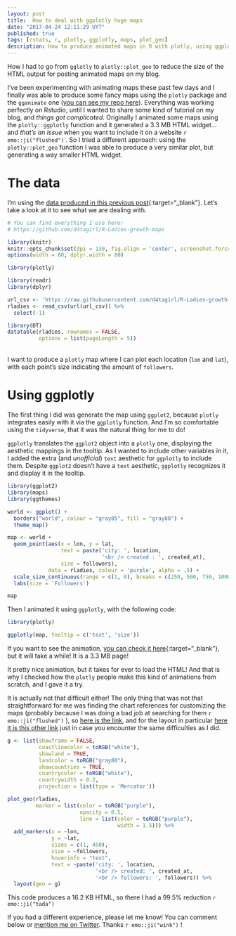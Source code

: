 ```yaml
---
layout: post
title:  How to deal with ggplotly huge maps
date: "2017-04-24 12:11:29 UYT"
published: true
tags: [rstats, r, plotly, ggplotly, maps, plot_geo]
description: How to produce animated maps in R with plotly, using ggplotly and plot_geo. While ggplotly is easier to use, it produces huge maps (using HTML widgets). Using plot_geo instead is incredibly more efficient.
---
```

How I had  to go from `gglotly` to `plotly::plot_geo` to reduce the size of the HTML output for posting animated maps on my blog.

<!--more-->
I've been experimenting with animating maps these past few days and I finally was able to produce some fancy maps using the `plotly` package and the `gganimate` one ([you can see my repo here](https://github.com/d4tagirl/R-Ladies-growth-maps)). Everything was working perfectly on Rstudio, until I wanted to share some kind of tutorial on my blog, and _things got complicated_. Originally I animated some maps using the `plotly::ggplotly` function and it generated a 3.3 MB HTML widget... and *that's an issue* when you want to include it on a website `r emo::ji("flushed")` . So I tried a different approach: using the `plotly::plot_geo` function I was able to produce a very similar plot, but generating a way smaller HTML widget.

# The data

I'm using the [data produced in this previous post]({% post_url 2017-04-20-how-to-fetch-twitter-users-with-r %}){:target="_blank"}. Let's take a look at it to see what we are dealing with.

```r
# You can find everything I use here:
# https://github.com/d4tagirl/R-Ladies-growth-maps

library(knitr)
knitr::opts_chunk$set(dpi = 130, fig.align = 'center', screenshot.force = FALSE, fig.height = 4, fig.cap = "")
options(width = 80, dplyr.width = 80)

library(plotly)
```

```r
library(readr)
library(dplyr)

url_csv <- 'https://raw.githubusercontent.com/d4tagirl/R-Ladies-growth-maps/master/rladies.csv'
rladies <- read_csv(url(url_csv)) %>% 
  select(-1)

library(DT)
datatable(rladies, rownames = FALSE,
          options = list(pageLength = 5))
```

<br />
I want to produce a `plotly` map where I can plot each location (`lon` and `lat`), with each point's size indicating the amount of `followers`. 

# Using ggplotly

The first thing I did was generate the map using `ggplot2`, because `plotly` integrates easily with it via the `ggplotly` function. And I'm so comfortable using the `tidyverse`, that it was the natural thing for me to do! 

`ggplotly` translates the `ggplot2` object into a `plotly` one, displaying the aesthetic mappings in the tooltip. As I wanted to include other variables in it, I added the extra (and _unofficial_) `text` aesthetic for `ggplotly` to include them. Despite `ggplot2` doesn't have a `text` aesthetic, `ggplotly` recognizes it and display it in the tooltip.

```r
library(ggplot2)
library(maps)
library(ggthemes)

world <- ggplot() +
  borders("world", colour = "gray85", fill = "gray80") +
  theme_map()

map <- world +
  geom_point(aes(x = lon, y = lat,
                 text = paste('city: ', location,
                              '<br /> created : ', created_at),
                 size = followers),
             data = rladies, colour = 'purple', alpha = .5) +
  scale_size_continuous(range = c(1, 8), breaks = c(250, 500, 750, 1000)) +
  labs(size = 'Followers')
```

```r
map
```

Then I animated it using `ggplotly`, with the following code:

```r
library(plotly)

ggplotly(map, tooltip = c('text', 'size'))
```

If you want to see the animation, [you can check it here]({% post_url 2017-04-24-huge-ggplotly-map %}){:target="_blank"}, but it will take a while! It is a 3.3 MB page!

It pretty nice animation, but it takes for ever to load the HTML! And that is why I checked how the `plotly` people make this kind of animations from scratch, and I gave it a try.

It is actually not that difficult either! The only thing that was not that straightforward for me was finding the chart references for customizing the maps (probably because I was doing a bad job at searching for them `r emo::ji("flushed")` ), so [here is the link](https://plot.ly/r/reference/), and for the layout in particular [here it is this other link](https://plot.ly/r/reference/#layout-geo/) just in case you encounter the same difficulties as I did.

```r
g <- list(showframe = FALSE,
          coastlinecolor = toRGB("white"),
          showland = TRUE,
          landcolor = toRGB("gray80"),
          showcountries = TRUE,
          countrycolor = toRGB("white"),
          countrywidth = 0.2,
          projection = list(type = 'Mercator'))

plot_geo(rladies,
         marker = list(color = toRGB("purple"),
                       opacity = 0.5,
                       line = list(color = toRGB("purple"),
                                   width = 1.5))) %>%
  add_markers(x = ~lon,
              y = ~lat,
              sizes = c(1, 450),
              size = ~followers,
              hoverinfo = "text",
              text = ~paste('city: ', location,
                            '<br /> created: ', created_at,
                            '<br /> followers: ', followers)) %>%
  layout(geo = g)
```

This code produces a 16.2 KB HTML, so there I had a 99.5% reduction `r emo::ji("tada")`

If you had a different experience, please let me know! You can comment below or [mention me on Twitter](https://twitter.com/intent/tweet?user_id=114258616). Thanks `r emo::ji("wink")` !
